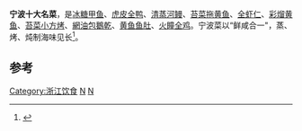 '''宁波十大名菜'''，是[[冰糖甲鱼|冰糖甲鱼]]、[[虎皮全鸭|虎皮全鸭]]、[[清蒸河鳗|清蒸河鳗]]、[[苔菜拖黄鱼|苔菜拖黄鱼]]、[[全虾仁|全虾仁]]、[[彩熘黄鱼|彩熘黄鱼]]、[[苔菜小方烤|苔菜小方烤]]、[[網油包鵝乾|網油包鵝乾]]、[[黄鱼鱼肚|黄鱼鱼肚]]、[[火瞳全鸡|火瞳全鸡]]。宁波菜以“鲜咸合一"，蒸、烤、炖制海味见长<ref>{{Cite book|title=宁波餐饮文化研究 |last=张建庆著|first=|publisher=北京：作家出版社|year=2010年12月|isbn=7-5063-5609-0|location=|pages=36-37}}</ref>。

==参考==
{{reflist}}
{{food-stub}}
{{宁波小作品}}
[[Category:浙江饮食|Category:浙江饮食]]
[[Category:宁波文化|N]]
[[Category:中国十大|N]]